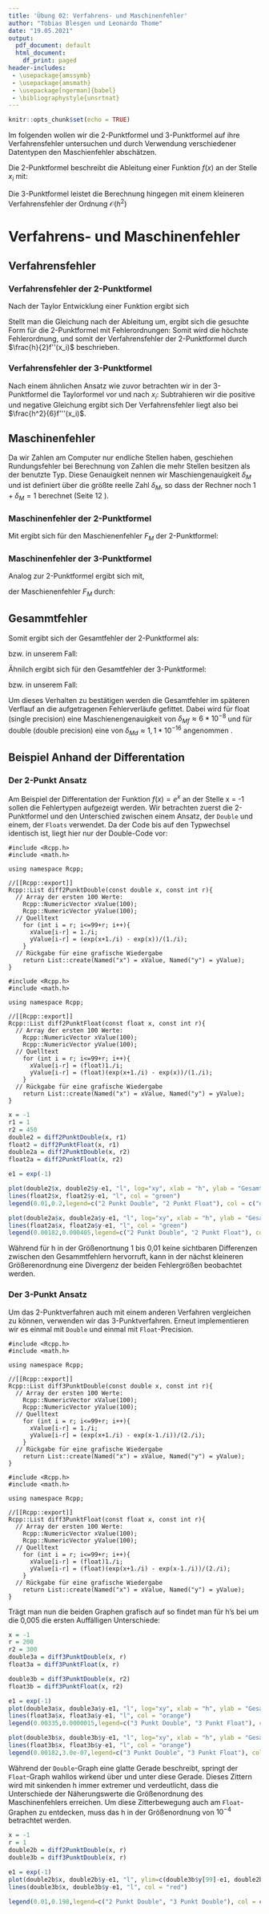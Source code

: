 ```yaml
---
title: 'Übung 02: Verfahrens- und Maschinenfehler'
author: "Tobias Blesgen und Leonardo Thome"
date: "19.05.2021"
output:
  pdf_document: default
  html_document:
    df_print: paged
header-includes: 
 - \usepackage{amssymb}
 - \usepackage{amsmath}
 - \usepackage[ngerman]{babel}
 - \bibliographystyle{unsrtnat}
---
```


```r
knitr::opts_chunk$set(echo = TRUE)
```

Im folgenden wollen wir die 2-Punktformel und 3-Punktformel auf ihre Verfahrensfehler untersuchen und durch Verwendung verschiedener Datentypen den Maschienfehler abschätzen.

Die 2-Punktformel beschreibt die Ableitung einer Funktion $f(x)$ an der Stelle $x_i$ mit:
  \begin{equation}
    f'(x_i) = \frac{f(x_{i+1})-f(x_i)}{h} + \mathcal{O}(h) 
  \end{equation}
  
Die 3-Punktformel leistet die Berechnung hingegen mit einem kleineren Verfahrensfehler der Ordnung $\mathcal{O}(h^2)$
  \begin{equation}
    f'(x_i) = \frac{f(x_{i+1})-f(x_{i-1})}{2h} + \mathcal{O}(h^2) 
  \end{equation}

# Verfahrens- und Maschinenfehler


## Verfahrensfehler

### Verfahrensfehler der 2-Punktformel

Nach der Taylor Entwicklung einer Funktion ergibt sich

  \begin{equation}
    f(x_{i+1}) = f(x_i) + hf'(x_i) + \frac{h^2}{2}f''(x_i) + \mathcal{O}(h^3).
  \end{equation}
Stellt man die Gleichung nach der Ableitung um, ergibt sich die gesuchte Form für die 2-Punktformel mit Fehlerordnungen:
  \begin{equation}
    f'(x_{i}) = \frac{f(x_{i+1})- f(x_i)}{h} - \frac{h}{2}f''(x_i) + \mathcal{O}(h^2)
  \end{equation}
Somit wird die höchste Fehlerordnung, und somit der Verfahrensfehler der 2-Punktformel durch $\frac{h}{2}f''(x_i)$ beschrieben.

### Verfahrensfehler der 3-Punktformel

Nach einem ähnlichen Ansatz wie zuvor betrachten wir in der 3-Punktformel die Taylorformel vor und nach $x_i$:
  \begin{equation}
    f(x_{i\pm 1}) = f(x_i) \pm hf'(x_i) + \frac{h^2}{2}f''(x_i) \pm \frac{h^3}{6}f'''(x_i) + \mathcal{O}(h^4).
  \end{equation}
Subtrahieren wir die positive und negative Gleichung ergibt sich
  \begin{equation}
    f'(x_{i}) = \frac{f(x_{i+1})- f(x_{i-1})}{2h} - \frac{h^2}{6}f'''(x_i) + \mathcal{O}(h^3)
  \end{equation}
Der Verfahrensfehler liegt also bei $\frac{h^2}{6}f'''(x_i)$.



## Maschinenfehler

Da wir Zahlen am Computer nur endliche Stellen haben, geschiehen Rundungsfehler bei Berechnung von Zahlen die mehr Stellen besitzen als der benutzte Typ.
Diese Genauigkeit nennen wir Maschiengenauigkeit $\delta_M$ und ist definiert über die größte reelle Zahl $\delta_M$, so dass der Rechner noch $1 +  \delta_M = 1$ berechnet (Seite 12 \cite{DeltaM}).

### Maschinenfehler der 2-Punktformel

Mit
\begin{align}
  \Delta M (f(x+h)-f(x)) &= \sqrt{f(x+h)^2\sigma^2+f(x)^2\sigma^2} \\
  &\approx \sqrt{2\sigma^2}|f(x)|\\ 
  &= \sqrt{2}\sigma |f(x)| = \sqrt{\frac{2}{3}}\delta_M |f(x)|
\end{align}
ergibt sich für den Maschienenfehler $F_M$ der 2-Punktformel:

\begin{equation}
  F_M = \sqrt{\frac{2}{3}}\frac{\delta_M}{h} |f(x)|
\end{equation}

### Maschinenfehler der 3-Punktformel

Analog zur 2-Punktformel ergibt sich mit,
\begin{equation}
  \Delta M (f(x+h)-f(x-h)) = \sqrt{\frac{2}{3}}\delta_M |f(x)|
\end{equation}

der Maschienenfehler $F_M$ durch:

\begin{equation}
  F_M = \sqrt{\frac{1}{6}}\frac{\delta_M}{h} |f(x)|
\end{equation}


## Gesammtfehler
Somit ergibt sich der Gesamtfehler der 2-Punktformel als:
\begin{equation}
  \delta_{Ges} = \sqrt{\frac{2}{3}}\frac{\delta_M}{h} |f(x)| + \frac{h}{2}f''(x_i)
\end{equation}

bzw. in unserem Fall:

\begin{equation}
  \delta_{Ges} = (\sqrt{\frac{1}{6}}\frac{\delta_M}{h}+ \frac{h}{2}) e^x
\end{equation}

Ähnilch ergibt sich für den Gesamtfehler der 3-Punktformel:

\begin{equation}
  \delta_{Ges} = \sqrt{\frac{1}{6}}\frac{\delta_M}{h} |f(x)| + \frac{h^2}{6}f'''(x_i)
\end{equation}

bzw. in unserem Fall:

\begin{equation}
  \delta_{Ges} = (\sqrt{\frac{1}{6}}\frac{\delta_M}{h}+ \frac{h^2}{6}) e^x
\end{equation}

Um dieses Verhalten zu bestätigen werden die Gesamtfehler im späteren Verflauf an die aufgetragenen Fehlerverläufe gefittet.
Dabei wird für float (single precision) eine Maschienengenauigkeit von $\delta_{Mf} \approx 6*10^{-8}$ und für double (double precision) eine von $\delta_{Md} \approx 1,1*10^{-16}$ angenommen \cite{Genau}.

## Beispiel Anhand der Differentation

### Der 2-Punkt Ansatz

Am Beispiel der Differentation der Funktion $f(x) = e^x$ an der Stelle x = -1 sollen die Fehlertypen aufgezeigt werden. Wir betrachten zuerst die 2-Punktformel und den Unterschied zwischen einem Ansatz, der ``Double`` und einem, der ``Floats`` verwendet. Da der Code bis auf den Typwechsel identisch ist, liegt hier nur der Double-Code vor: 

```Rcpp
#include <Rcpp.h>
#include <math.h>

using namespace Rcpp;

//[[Rcpp::export]]
Rcpp::List diff2PunktDouble(const double x, const int r){
  // Array der ersten 100 Werte:
    Rcpp::NumericVector xValue(100);
    Rcpp::NumericVector yValue(100);
  // Quelltext
    for (int i = r; i<=99+r; i++){
      xValue[i-r] = 1./i;
      yValue[i-r] = (exp(x+1./i) - exp(x))/(1./i);
    }
  // Rückgabe für eine grafische Wiedergabe
    return List::create(Named("x") = xValue, Named("y") = yValue);
}
```

```Rcpp
#include <Rcpp.h>
#include <math.h>

using namespace Rcpp;

//[[Rcpp::export]]
Rcpp::List diff2PunktFloat(const float x, const int r){
  // Array der ersten 100 Werte:
    Rcpp::NumericVector xValue(100);
    Rcpp::NumericVector yValue(100);
  // Quelltext
    for (int i = r; i<=99+r; i++){
      xValue[i-r] = (float)1./i;
      yValue[i-r] = (float)(exp(x+1./i) - exp(x))/(1./i);
    }
  // Rückgabe für eine grafische Wiedergabe
    return List::create(Named("x") = xValue, Named("y") = yValue);
}
```



```r
x = -1
r1 = 1
r2 = 450
double2 = diff2PunktDouble(x, r1)
float2 = diff2PunktFloat(x, r1)
double2a = diff2PunktDouble(x, r2)
float2a = diff2PunktFloat(x, r2)
```

```r
e1 = exp(-1)

plot(double2$x, double2$y-e1, "l", log="xy", xlab = "h", ylab = "Gesamtfehler", col = "dark blue")
lines(float2$x, float2$y-e1, "l", col = "green")
legend(0.01,0.2,legend=c("2 Punkt Double", "2 Punkt Float"), col = c("dark blue", "green"), lty=1:1)

plot(double2a$x, double2a$y-e1, "l", log="xy", xlab = "h", ylab = "Gesamtfehler", col = "dark blue")
lines(float2a$x, float2a$y-e1, "l", col = "green")
legend(0.00182,0.000405,legend=c("2 Punkt Double", "2 Punkt Float"), col = c("dark blue", "green"), lty=1:1)
```

Während für h in der Größenortnung 1 bis 0,01 keine sichtbaren Differenzen zwischen den Gesammtfehlern hervorruft, kann in der nächst kleineren Größerenordnung eine Divergenz der beiden Fehlergrößen beobachtet werden.

### Der 3-Punkt Ansatz

Um das 2-Punktverfahren auch mit einem anderen Verfahren vergleichen zu können, verwenden wir das 3-Punktverfahren. Erneut implementieren wir es einmal mit ``Double`` und einmal mit ``Float``-Precision.

```Rcpp
#include <Rcpp.h>
#include <math.h>

using namespace Rcpp;

//[[Rcpp::export]]
Rcpp::List diff3PunktDouble(const double x, const int r){
  // Array der ersten 100 Werte:
    Rcpp::NumericVector xValue(100);
    Rcpp::NumericVector yValue(100);
  // Quelltext
    for (int i = r; i<=99+r; i++){
      xValue[i-r] = 1./i;
      yValue[i-r] = (exp(x+1./i) - exp(x-1./i))/(2./i);
    }
  // Rückgabe für eine grafische Wiedergabe
    return List::create(Named("x") = xValue, Named("y") = yValue);
}
```

```Rcpp
#include <Rcpp.h>
#include <math.h>

using namespace Rcpp;

//[[Rcpp::export]]
Rcpp::List diff3PunktFloat(const float x, const int r){
  // Array der ersten 100 Werte:
    Rcpp::NumericVector xValue(100);
    Rcpp::NumericVector yValue(100);
  // Quelltext
    for (int i = r; i<=99+r; i++){
      xValue[i-r] = (float)1./i;
      yValue[i-r] = (float)(exp(x+1./i) - exp(x-1./i))/(2./i);
    }
  // Rückgabe für eine grafische Wiedergabe
    return List::create(Named("x") = xValue, Named("y") = yValue);
}
```

Trägt man nun die beiden Graphen grafisch auf so findet man für h's bei um die 0,005 die ersten Auffälligen Unterschiede:

```r
x = -1
r = 200
r2 = 300
double3a = diff3PunktDouble(x, r)
float3a = diff3PunktFloat(x, r)

double3b = diff3PunktDouble(x, r2)
float3b = diff3PunktFloat(x, r2)
```

```r
e1 = exp(-1)
plot(double3a$x, double3a$y-e1, "l", log="xy", xlab = "h", ylab = "Gesamtfehler", col = "red")
lines(float3a$x, float3a$y-e1, "l", col = "orange")
legend(0.00335,0.0000015,legend=c("3 Punkt Double", "3 Punkt Float"), col = c("red", "orange"), lty=1:1)

plot(double3b$x, double3b$y-e1, "l", log="xy", xlab = "h", ylab = "Gesamtfehler", col = "red")
lines(float3b$x, float3b$y-e1, "l", col = "orange")
legend(0.00182,3.0e-07,legend=c("3 Punkt Double", "3 Punkt Float"), col = c("red", "orange"), lty=1:1)
```
Während der ``Double``-Graph eine glatte Gerade beschreibt, springt der ``Float``-Graph wahllos wirkend über und unter diese Gerade. Dieses Zittern wird mit sinkenden h immer extremer und verdeutlicht, dass die Unterschiede der Näherungswerte die Größenordnung des Maschinenfehlers erreichen. Um diese Zitterbewegung auch am ``Float``-Graphen zu entdecken, muss das h in der Größenordnung von $10^{-4}$ betrachtet werden.

```r
x = -1
r = 1
double2b = diff2PunktDouble(x, r)
double3b = diff3PunktDouble(x, r)

```

```r
e1 = exp(-1)
plot(double2b$x, double2b$y-e1, "l", ylim=c(double3b$y[99]-e1, double2b$y[1]-e1), xlab = "h", log="xy", ylab = "Gesamtfehler", col = "dark blue")
lines(double3b$x, double3b$y-e1, "l", col = "red")

legend(0.01,0.198,legend=c("2 Punkt Double", "3 Punkt Double"), col = c("dark blue", "red"), lty=1:1)
```


\begin{thebibliography}{99}
\bibitem{DeltaM} 
C. Urbach, \textit{Vorlesungsskript Computerphysik},Seite 12,2021.

\bibitem{Genau} 
Wikipedia, Artikel: \url{https://de.wikipedia.org/wiki/Maschinengenauigkeit}, 15.05.2021.

\end{thebibliography}

